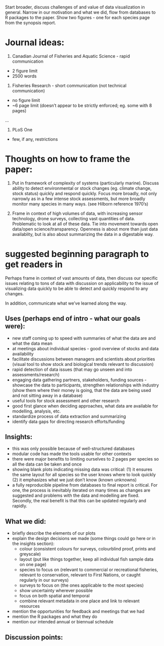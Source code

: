 
Start broader, discuss challenges of and value of data visualization in general.
Narrow in our motivation and what we did, flow from databases to R packages to the paper. Show  two figures - one for each species page from the synopsis report.

# Journal ideas:

1. Canadian Journal of Fisheries and Aquatic Science - rapid communication
- 2 figure limit
- 2500 words

1. Fisheries Research - short communication (not technical communication)
- no figure limit
- ~6 page limit (doesn't appear to be strictly enforced; eg. some with 8 pages)

...

1. PLoS One
-  few, if any, restrictions

# Thoughts on how to frame the paper:

1. Put in framework of complexity of systems (particularly marine). Discuss
ability to detect environmental or stock changes (eg. climate change, stock
status) quickly and respond quickly. Focus more broadly, not only narrowly as
in a few intense stock assessments, but more broadly monitor many species in 
many ways. (see Hilborn reference 1970's)

1. Frame in context of high volumes of data, with increasing sensor technology,
drone surveys, collecting vast quantities of data. Problematic to look at all of
these data. Tie into movement towards open data/open science/transparency.
Openness is about more than just data availablity, but is also about 
summarizing the data in a digestable way.

# suggested beginning paragraph to get readers in 
Perhaps frame in context of vast amounts of data, then discuss our specific
issues relating to tons of data 
with discussion on
applicability to the issue of visualizing data quickly to be able to detect
and quickly respond to any changes.

In addition, communicate what we've learned along the way. 

## Uses (perhaps end of intro - what our goals were):

- new staff coming up to speed with summaries of what the data are and what the
data mean
- at meetings about individual species - good overview of stocks and data 
availability
- facilitate discussions between managers and scientists about priorities 
(visual tool to show stock and biological trends relevant to discussion)
- rapid detection of data issues (that may go unseen and into assessments/research)
- engaging data gathering partners, stakeholders, funding sources - showcase
the data to participants, strengthen relationships with industry (show them 
where their money is going, that the data are being used and not sitting away
in a database)
- useful tools for stock assessment and other research
- good first glance when deciding approaches, what data are available for modelling, analysis, etc.
- standardize process of data extraction and summarizing
- identify data gaps for directing research efforts/funding

## Insights:

- this was only possible because of well-structured databases
- modular code has made the tools usable for other contexts
- there were major benefits to limiting ourselves to 2 pages per species so all the data can be taken and once
- showing blank plots indicating missing data was critical: (1) it ensures the same layout for all species so the user knows where to look quickly (2) it emphasizes what we just don't know (known unknowns)
- a fully reproducible pipeline from databases to final report is critical. For one, the process is inevitably iterated on many times as changes are suggested and problems with the data and modelling are fixed. Secondly, the real benefit is that this can be updated regularly and rapidly.

## What we did:

- briefly describe the elements of our plots
- explain the design decisions we made  (some things could go here or in the insights section):
    - colour (consistent colours for surveys, colourblind proof, prints and greyscale)
    - layout (put like things together, keep all individual fish sample data on one page)
    - species to focus on (relevant to commercial or recreational fisheries, relevant to conservation, relevant to First Nations, or caught regularly in our surveys)
    - surveys to focus on (the ones applicable to the most species)
    - show uncertainty wherever possible
    - focus on both spatial and temporal
    - combine relevant metadata in one place and link to relevant resources
- mention the opportunities for feedback and meetings that we had
- mention the R packages and what they do
- mention our intended annual or biennual schedule

## Discussion points:
